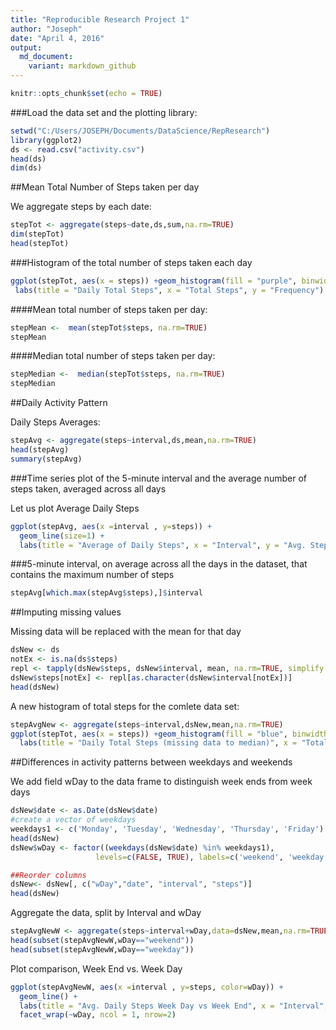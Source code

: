 ```yaml
---
title: "Reproducible Research Project 1"
author: "Joseph"
date: "April 4, 2016"
output:
  md_document:
    variant: markdown_github
---
```


```r
knitr::opts_chunk$set(echo = TRUE)
```



###Load the data set and the plotting library:

```r
setwd("C:/Users/JOSEPH/Documents/DataScience/RepResearch")
library(ggplot2)
ds <- read.csv("activity.csv")
head(ds)
dim(ds)
```
##Mean Total Number of Steps taken per day

We aggregate steps by each date:

```r
stepTot <- aggregate(steps~date,ds,sum,na.rm=TRUE)
dim(stepTot)
head(stepTot)
```
###Histogram of the total number of steps taken each day

```r
ggplot(stepTot, aes(x = steps)) +geom_histogram(fill = "purple", binwidth = 1000) +
 labs(title = "Daily Total Steps", x = "Total Steps", y = "Frequency")
```

####Mean total number of steps taken per day:
```r
stepMean <-  mean(stepTot$steps, na.rm=TRUE)
stepMean
```
####Median total number of steps taken per day:
```r
stepMedian <-  median(stepTot$steps, na.rm=TRUE)
stepMedian
```
##Daily Activity Pattern

Daily Steps Averages:
```r
stepAvg <- aggregate(steps~interval,ds,mean,na.rm=TRUE)
head(stepAvg)
summary(stepAvg)
```
###Time series plot of the 5-minute interval and the average number of steps taken, averaged across all days

Let us plot Average Daily Steps
```r
ggplot(stepAvg, aes(x =interval , y=steps)) +
  geom_line(size=1) +
  labs(title = "Average of Daily Steps", x = "Interval", y = "Avg. Steps per day")
```
###5-minute interval, on average across all the days in the dataset, that contains the maximum number of steps
```r
stepAvg[which.max(stepAvg$steps),]$interval
```
##Imputing missing values

Missing data will be replaced with the mean for that day
```r
dsNew <- ds
notEx <- is.na(ds$steps)
repl <- tapply(dsNew$steps, dsNew$interval, mean, na.rm=TRUE, simplify = TRUE)
dsNew$steps[notEx] <- repl[as.character(dsNew$interval[notEx])]
head(dsNew)
```
A new histogram of total steps for the comlete data set:
```r
stepAvgNew <- aggregate(steps~interval,dsNew,mean,na.rm=TRUE)
ggplot(stepTot, aes(x = steps)) +geom_histogram(fill = "blue", binwidth = 1000) +
  labs(title = "Daily Total Steps (missing data to median)", x = "Total Steps", y = "Frequency")
```
##Differences in activity patterns between weekdays and weekends

We add field wDay to the data frame to distinguish week ends from week days
```r
dsNew$date <- as.Date(dsNew$date)
#create a vector of weekdays
weekdays1 <- c('Monday', 'Tuesday', 'Wednesday', 'Thursday', 'Friday')
head(dsNew)
dsNew$wDay <- factor((weekdays(dsNew$date) %in% weekdays1), 
                   levels=c(FALSE, TRUE), labels=c('weekend', 'weekday') )

##Reorder columns
dsNew<- dsNew[, c("wDay","date", "interval", "steps")]
head(dsNew)
```
Aggregate the data, split by Interval and wDay
```r
stepAvgNewW <- aggregate(steps~interval+wDay,data=dsNew,mean,na.rm=TRUE)
head(subset(stepAvgNewW,wDay=="weekend"))
head(subset(stepAvgNewW,wDay=="weekday"))
```
Plot comparison, Week End vs. Week Day
```r
ggplot(stepAvgNewW, aes(x =interval , y=steps, color=wDay)) +
  geom_line() +
  labs(title = "Avg. Daily Steps Week Day vs Week End", x = "Interval", y = "Num of Steps") +
  facet_wrap(~wDay, ncol = 1, nrow=2)
```
